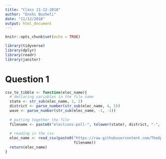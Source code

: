 ```yaml
---
title: "Class 11-12-2018"
author: "Enxhi Buxheli"
date: "11/12/2018"
output: html_document
---
```


```r
knitr::opts_chunk$set(echo = TRUE)

library(tidyverse)
library(dplyr)
library(readr)
library(janitor)
```

# Question 1
```r
csv_to_tibble <- function(elec_name){
  # declaring variables in the file name
  state <- str_sub(elec_name, 1, 2)
  district <- parse_number(str_sub(elec_name, 4, 5))
  wave <- parse_number(str_sub(elec_name, -1, -1))
  
  # putting together the file
  filename <- paste0("elections-poll-", tolower(state), district, "-", wave, ".csv")
  
  # reading in the csv
  elec_name <- read_csv(paste0("https://raw.githubusercontent.com/TheUpshot/2018-live-poll-results/master/data/",
                               filename))
  return(elec_name)
}
```

